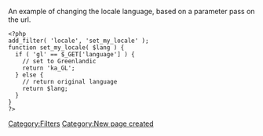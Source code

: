 An example of changing the locale language, based on a parameter pass on the url.

<pre>
<?php
add_filter( 'locale', 'set_my_locale' );
function set_my_locale( $lang ) {
  if ( 'gl' == $_GET['language'] ) {
    // set to Greenlandic
    return 'ka_GL';
  } else {
    // return original language
    return $lang;
  }
}
?>
</pre>

{{Stub}}
[[Category:Filters]]
[[Category:New page created]]